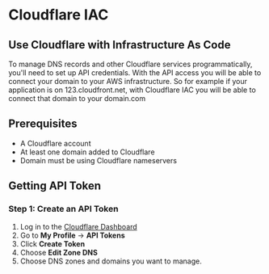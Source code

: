 # Cloudflare IAC

## Use Cloudflare with Infrastructure As Code

To manage DNS records and other Cloudflare services programmatically, you'll need to set up API credentials. With the API access you will be able to connect your domain to your AWS infrastructure. So for example if your application is on 123.cloudfront.net, with Cloudflare IAC you will be able to connect that domain to your domain.com

## Prerequisites

- A Cloudflare account
- At least one domain added to Cloudflare
- Domain must be using Cloudflare nameservers

## Getting API Token

### Step 1: Create an API Token

1. Log in to the [Cloudflare Dashboard](https://dash.cloudflare.com/)
2. Go to **My Profile** → **API Tokens**
3. Click **Create Token**
4. Choose **Edit Zone DNS**
5. Choose DNS zones and domains you want to manage.
